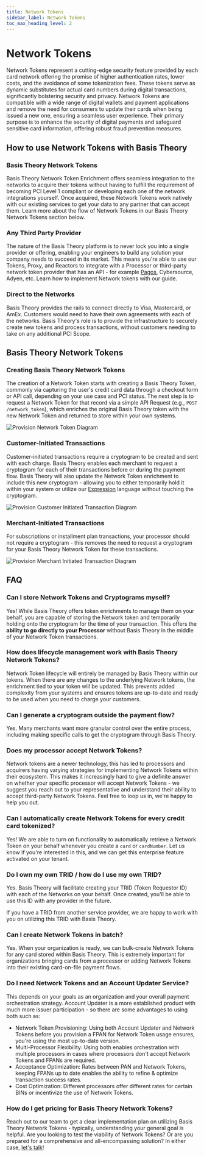 ```yaml
---
title: Network Tokens
sidebar_label: Network Tokens
toc_max_heading_level: 2
---
```


# Network Tokens

Network Tokens represent a cutting-edge security feature provided by each card network offering the promise of higher authentication rates, lower costs, and the avoidance of some tokenization fees. These tokens serve as dynamic substitutes for actual card numbers during digital transactions, significantly bolstering security and privacy. Network Tokens are compatible with a wide range of digital wallets and payment applications and remove the need for consumers to update their cards when being issued a new one, ensuring a seamless user experience. Their primary purpose is to enhance the security of digital payments and safeguard sensitive card information, offering robust fraud prevention measures.

## How to use Network Tokens with Basis Theory

### Basis Theory Network Tokens

Basis Theory Network Token Enrichment offers seamless integration to the networks to acquire their tokens without having to fulfill the requirement of becoming PCI Level 1 compliant or developing each one of the network integrations yourself. Once acquired, these Network Tokens work natively with our existing services to get your data to any partner that can accept them. Learn more about the flow of Network Tokens in our Basis Theory Network Tokens section below.

### Any Third Party Provider

The nature of the Basis Theory platform is to never lock you into a single provider or offering, enabling your engineers to build any solution your company needs to succeed in its market. This means you're able to use our Tokens, Proxy, and Reactors to integrate with a Processor or third-party network token provider that has an API - for example [Pagos](https://pagos.ai), Cybersource, Adyen, etc. Learn how to implement Network tokens with our guide.

### Direct to the Networks

Basis Theory provides the rails to connect directly to Visa, Mastercard, or AmEx. Customers would need to have their own agreements with each of the networks. Basis Theory's role is to provide the infrastructure to securely create new tokens and process transactions, without customers needing to take on any additional PCI Scope.

## Basis Theory Network Tokens <Enterprise />

### Creating Basis Theory Network Tokens

The creation of a Network Token starts with creating a Basis Theory Token, commonly via capturing the user's credit card data through a checkout form or API call, depending on your use case and PCI status. The next step is to request a Network Token for that record via a simple API Request (e.g., `POST /network_token`), which enriches the original Basis Theory token with the new Network Token and returned to store within your own systems.

![Provision Network Token Diagram](/img/features/network-tokens/network-token-provision.png)

### Customer-Initiated Transactions

Customer-initiated transactions require a cryptogram to be created and sent with each charge. Basis Theory enables each merchant to request a cryptogram for each of their transactions before or during the payment flow. Basis Theory will also update the Network Token enrichment to include this new cryptogram - allowing you to either temporarily hold it within your system or utilize our [Expression](https://developers.basistheory.com/docs/expressions/) language without touching the cryptogram.

![Provision Customer Initiated Transaction Diagram](/img/features/network-tokens/network-token-cit.png)

### **Merchant**-Initiated Transactions

For subscriptions or installment plan transactions, your processor should not require a cryptogram - this removes the need to request a cryptogram for your Basis Theory Network Token for these transactions.

![Provision Merchant Initiated Transaction Diagram](/img/features/network-tokens/network-token-mit.png)

## FAQ

### Can I store Network Tokens and Cryptograms myself?

Yes! While Basis Theory offers token enrichments to manage them on your behalf, you are capable of storing the Network token and temporarily holding onto the cryptogram for the time of your transaction. This offers the **ability to go directly to your Processor** without Basis Theory in the middle of your Network Token transactions.

### How does lifecycle management work with Basis Theory Network Tokens?

Network Token lifecycle will entirely be managed by Basis Theory within our tokens. When there are any changes to the underlying Network tokens, the enrichment tied to your token will be updated. This prevents added complexity from your systems and ensures tokens are up-to-date and ready to be used when you need to charge your customers.

### Can I generate a cryptogram outside the payment flow?

Yes. Many merchants want more granular control over the entire process, including making specific calls to get the cryptogram through Basis Theory.

### Does my processor accept Network Tokens?

Network tokens are a newer technology, this has led to processors and acquirers having varying strategies for implementing Network Tokens within their ecosystem. This makes it increasingly hard to give a definite answer on whether your specific processor will accept Network Tokens - we suggest you reach out to your representative and understand their ability to accept third-party Network Tokens. Feel free to loop us in, we're happy to help you out.

### Can I automatically create Network Tokens for every credit card tokenized?

Yes! We are able to turn on functionality to automatically retrieve a Network Token on your behalf whenever you create a `card` or `cardNumber`. Let us know if you're interested in this, and we can get this enterprise feature activated on your tenant.

### Do I own my own TRID / how do I use my own TRID?

Yes. Basis Theory will facilitate creating your TRID (Token Requestor ID) with each of the Networks on your behalf. Once created, you'll be able to use this ID with any provider in the future.

If you have a TRID from another service provider, we are happy to work with you on utilizing this TRID with Basis Theory.

### Can I create Network Tokens in batch?

Yes. When your organization is ready, we can bulk-create Network Tokens for any card stored within Basis Theory.  This is extremely important for organizations bringing cards from a processor or adding Network Tokens into their existing card-on-file payment flows.

### Do I need Network Tokens and an Account Updater Service?

This depends on your goals as an organization and your overall payment orchestration strategy. Account Updater is a more established product with much more issuer participation - so there are some advantages to using both such as:

- Network Token Provisioning: Using both Account Updater and Network Tokens before you provision a FPAN for Network Token usage ensures, you're using the most up-to-date version.
- Multi-Processor Flexibility: Using both enables orchestration with multiple processors in cases where processors don't accept Network Tokens and FPANs are required.
- Acceptance Optimization: Rates between PAN and Network Tokens, keeping FPANs up to date enables the ability to refine & optimize transaction success rates.
- Cost Optimization: Different processors offer different rates for certain BINs or incentivize the use of Network Tokens.

### How do I get pricing for Basis Theory Network Tokens?

Reach out to our team to get a clear implementation plan on utilizing Basis Theory Network Tokens - typically, understanding your general goal is helpful. Are you looking to test the viability of Network Tokens? Or are you prepared for a comprehensive and all-encompassing solution? In either case, [let's talk](https://basistheory.com/contact)!
